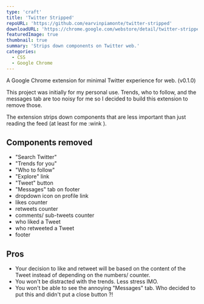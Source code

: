 ```yaml
---
type: 'craft'
title: 'Twitter Stripped'
repoURL: 'https://github.com/earvinpiamonte/twitter-stripped'
downloadURL: 'https://chrome.google.com/webstore/detail/twitter-stripped/joekhilngfhflafcfahdbjdcoibnhgld'
featuredImage: true
thumbnail: true
summary: 'Strips down components on Twitter web.'
categories:
  - CSS
  - Google Chrome
---
```


A Google Chrome extension for minimal Twitter experience for web. (v0.1.0)

This project was initially for my personal use. Trends, who to follow, and the messages tab are too noisy for me so I decided to build this extension to remove those.

The extension strips down components that are less important than just reading the feed (at least for me :wink ).

## Components removed

- "Search Twitter"
- "Trends for you"
- "Who to follow"
- "Explore" link
- "Tweet" button
- "Messages" tab on footer
- dropdown icon on profile link
- likes counter
- retweets counter
- comments/ sub-tweets counter
- who liked a Tweet
- who retweeted a Tweet
- footer

## Pros

- Your decision to like and retweet will be based on the content of the Tweet instead of depending on the numbers/ counter.
- You won't be distracted with the trends. Less stress IMO.
- You won't be able to see the annoying "Messages" tab. Who decided to put this and didn't put a close button ?!
